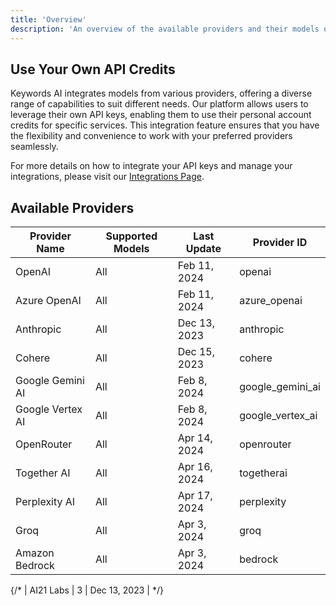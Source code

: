 ```yaml
---
title: 'Overview'
description: 'An overview of the available providers and their models on the Keywords AI platform.'
---
```


## Use Your Own API Credits

Keywords AI integrates models from various providers, offering a diverse range of capabilities to suit different needs. Our platform allows users to leverage their own API keys, enabling them to use their personal account credits for specific services. This integration feature ensures that you have the flexibility and convenience to work with your preferred providers seamlessly.

For more details on how to integrate your API keys and manage your integrations, please visit our [Integrations Page](/integration).

## Available Providers
| Provider Name     | Supported Models | Last Update  | Provider ID        |
|-----|---|------|----|
| OpenAI            | All                | Feb 11, 2024 | openai             |
| Azure OpenAI      | All                | Feb 11, 2024 | azure_openai       |
| Anthropic         | All                | Dec 13, 2023 | anthropic          |
| Cohere            | All                | Dec 15, 2023 | cohere             |
| Google Gemini AI  | All                | Feb 8, 2024  | google_gemini_ai   |
| Google Vertex AI  | All                | Feb 8, 2024  | google_vertex_ai   |
| OpenRouter        | All                | Apr 14, 2024 | openrouter         |
| Together AI       | All                | Apr 16, 2024 | togetherai         |
| Perplexity AI     | All                | Apr 17, 2024 | perplexity         |
| Groq              | All                | Apr 3, 2024  | groq               |
| Amazon Bedrock        | All                | Apr 3, 2024  | bedrock            |

{/* | AI21 Labs   | 3                | Dec 13, 2023     | */}